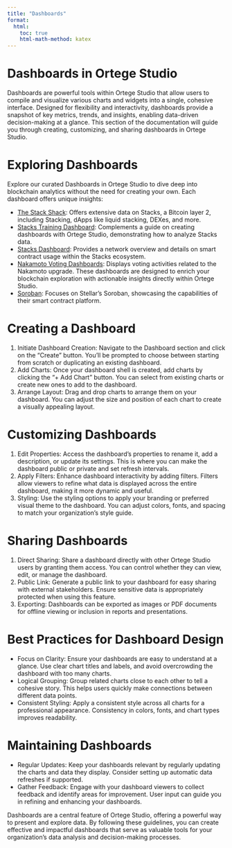 ```yaml
---
title: "Dashboards"
format:
  html:
    toc: true
    html-math-method: katex
---
```


# Dashboards in Ortege Studio
Dashboards are powerful tools within Ortege Studio that allow users to compile and visualize various charts and widgets into a single, cohesive interface. Designed for flexibility and interactivity, dashboards provide a snapshot of key metrics, trends, and insights, enabling data-driven decision-making at a glance. This section of the documentation will guide you through creating, customizing, and sharing dashboards in Ortege Studio.

# Exploring Dashboards
Explore our curated Dashboards in Ortege Studio to dive deep into blockchain analytics without the need for creating your own. Each dashboard offers unique insights:

* [The Stack Shack](https://app.ortege.ai/superset/dashboard/stacks-shack/): Offers extensive data on Stacks, a Bitcoin layer 2, including Stacking, dApps like liquid stacking, DEXes, and more.
* [Stacks Training Dashboard](https://app.ortege.ai/superset/dashboard/stacks-training): Complements a guide on creating dashboards with Ortege Studio, demonstrating how to analyze Stacks data.
* [Stacks Dashboard](https://app.ortege.ai/superset/dashboard/stacks-overview): Provides a network overview and details on smart contract usage within the Stacks ecosystem.
* [Nakamoto Voting Dashboards](https://app.ortege.ai/superset/dashboard/nakamoto-voting/): Displays voting activities related to the Nakamoto upgrade.
These dashboards are designed to enrich your blockchain exploration with actionable insights directly within Ortege Studio.
* [Soroban](https://app.ortege.ai/superset/dashboard/soroban/): Focuses on Stellar’s Soroban, showcasing the capabilities of their smart contract platform.

# Creating a Dashboard
1. Initiate Dashboard Creation: Navigate to the Dashboard section and click on the “Create” button. You’ll be prompted to choose between starting from scratch or duplicating an existing dashboard.
2. Add Charts: Once your dashboard shell is created, add charts by clicking the “+ Add Chart” button. You can select from existing charts or create new ones to add to the dashboard.
3. Arrange Layout: Drag and drop charts to arrange them on your dashboard. You can adjust the size and position of each chart to create a visually appealing layout.

# Customizing Dashboards
1. Edit Properties: Access the dashboard's properties to rename it, add a description, or update its settings. This is where you can make the dashboard public or private and set refresh intervals.
2. Apply Filters: Enhance dashboard interactivity by adding filters. Filters allow viewers to refine what data is displayed across the entire dashboard, making it more dynamic and useful.
3. Styling: Use the styling options to apply your branding or preferred visual theme to the dashboard. You can adjust colors, fonts, and spacing to match your organization’s style guide.

# Sharing Dashboards
1. Direct Sharing: Share a dashboard directly with other Ortege Studio users by granting them access. You can control whether they can view, edit, or manage the dashboard.
2. Public Link: Generate a public link to your dashboard for easy sharing with external stakeholders. Ensure sensitive data is appropriately protected when using this feature.
3. Exporting: Dashboards can be exported as images or PDF documents for offline viewing or inclusion in reports and presentations.

# Best Practices for Dashboard Design
* Focus on Clarity: Ensure your dashboards are easy to understand at a glance. Use clear chart titles and labels, and avoid overcrowding the dashboard with too many charts.
* Logical Grouping: Group related charts close to each other to tell a cohesive story. This helps users quickly make connections between different data points.
* Consistent Styling: Apply a consistent style across all charts for a professional appearance. Consistency in colors, fonts, and chart types improves readability.

# Maintaining Dashboards
* Regular Updates: Keep your dashboards relevant by regularly updating the charts and data they display. Consider setting up automatic data refreshes if supported.
* Gather Feedback: Engage with your dashboard viewers to collect feedback and identify areas for improvement. User input can guide you in refining and enhancing your dashboards.

Dashboards are a central feature of Ortege Studio, offering a powerful way to present and explore data. By following these guidelines, you can create effective and impactful dashboards that serve as valuable tools for your organization's data analysis and decision-making processes.
